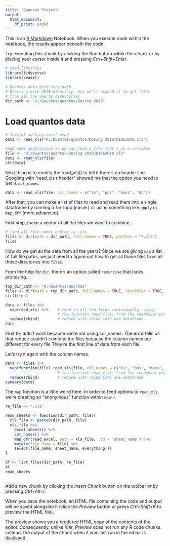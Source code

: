 ```yaml
---
title: "Quantos Project"
output:
  html_document:
    df_print: paged
---
```


This is an [R Markdown](http://rmarkdown.rstudio.com) Notebook. When you execute code within the notebook, the results appear beneath the code. 

Try executing this chunk by clicking the *Run* button within the chunk or by placing your cursor inside it and pressing *Ctrl+Shift+Enter*. 

```r
# Load libraries
library(tidyverse)
library(readxl)

# Quantos data directory path
# Starting with 2018 directory, but we'll expand it to get files
# from all the yearly directories
dir_path <- "H:/Quantos/quantos/Dosing 2018"
```

# Load quantos data

```r
# Initial working excel read
data <- read_xls("H:/Quantos/quantos/Dosing 2018/01052018.xls")

#Add some abstraction so we can load a file that's in a variable
file <- "H:/Quantos/quantos/Dosing 2018/01052018.xls"
data <- read_xls(file)
str(data)

```
Next thing is to modify the read_xls() to tell it there's no header line
Googling with "read_xls r header" showed me that the option you need to
Set is `col_names`.

```r
data <- read_xls(file, col_names = c("ts", "pos", "mass", "QC"))
```

After that, you can make a list of files to read and read them into a single
dataframe by running a `for` loop (easier) or using something like `apply` or `map_dfr` (more advanced).

First step, make a vector of all the files we want to combine...
```r
# find all file names ending in .xls
files <- dir(path = dir_path, full.names = TRUE, pattern = "*.xls")
files
```

How do we get all the data from all the years? Since we are giving `map` a list of full file paths, we just need to figure out how to get all those files from all those directories into `files`.

From the help for `dir`, there's an option called `recursive` that looks promising...

```r
top_dir_path <- "H:/Quantos/quantos"
files <- dir(path = top_dir_path, full.names = TRUE, recursive = TRUE, pattern = "*.xls")
str(files)
```

```r
data <- files %>%
  map(read_xls) %>%    # read in all the files individually, using
                       # the function read_xls() from the readexcel package
  reduce(rbind)        # reduce with rbind into one dataframe
data


```
First try didn't work because we're not using col_names.
The error tells us that reduce couldn't combine the files
because the column names are different for every file
They're the first line of data from each file.


Let's try it again with the column names.

```r
data <- files %>%
  map(function(file) read_xls(file, col_names = c("ts", "pos", "mass", "QC"))) %>%    # read in all the files individually, using
                       # the function read_xls() from the readexcel package
  reduce(rbind)        # reduce with rbind into one dataframe
summary(data)
```

The `map` function is a little weird here. In order to feed options to `read_xls`, we're creating an "anonymous" function within `map()`.



```r
re_file <- ".xls"

read_sheets <- function(dir_path, file){
  xls_file <- paste0(dir_path, file)
  xls_file %>%
    excel_sheets() %>%
    set_names() %>%
    map_dfr(read_excel, path = xls_file, .id = 'sheet_name') %>% 
    mutate(file_name = file) %>% 
    select(file_name, sheet_name, everything())
}

df <- list.files(dir_path, re_file)
df
read_sheets

```

```r


```


Add a new chunk by clicking the *Insert Chunk* button on the toolbar or by pressing *Ctrl+Alt+I*.

When you save the notebook, an HTML file containing the code and output will be saved alongside it (click the *Preview* button or press *Ctrl+Shift+K* to preview the HTML file).

The preview shows you a rendered HTML copy of the contents of the editor. Consequently, unlike *Knit*, *Preview* does not run any R code chunks. Instead, the output of the chunk when it was last run in the editor is displayed.
